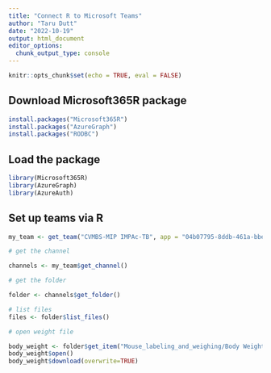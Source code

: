 ```yaml
---
title: "Connect R to Microsoft Teams"
author: "Taru Dutt"
date: "2022-10-19"
output: html_document
editor_options: 
  chunk_output_type: console
---
```


```r
knitr::opts_chunk$set(echo = TRUE, eval = FALSE)
```

## Download Microsoft365R package

```r
install.packages("Microsoft365R")
install.packages("AzureGraph")
install.packages("RODBC")
```

## Load the package

```r
library(Microsoft365R)
library(AzureGraph)
library(AzureAuth)

```

## Set up teams via R

```r
my_team <- get_team("CVMBS-MIP IMPAc-TB", app = "04b07795-8ddb-461a-bbee-02f9e1bf7b46")

# get the channel

channels <- my_team$get_channel()

# get the folder

folder <- channels$get_folder()

# list files
files <- folder$list_files()

# open weight file

body_weight <- folder$get_item("Mouse_labeling_and_weighing/Body Weights.xlsx")
body_weight$open()
body_weight$download(overwrite=TRUE)

```


